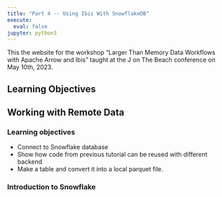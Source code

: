 ```yaml
---
title: "Part 4 -- Using Ibis With SnowflakeDB"
execute:
  eval: false
jupyter: python3
---
```


This the website for the workshop "Larger Than Memory Data Workflows
with Apache Arrow and Ibis" taught at the J on The Beach conference on
May 10th, 2023.

::: {.callout-tip}
## Learning Objectives

:::


## Working with Remote Data 

### Learning objectives

* Connect to Snowflake database 
* Show how code from previous tutorial can be reused with different backend
* Make a table and convert it into a local parquet file. 

### Introduction to Snowflake 
